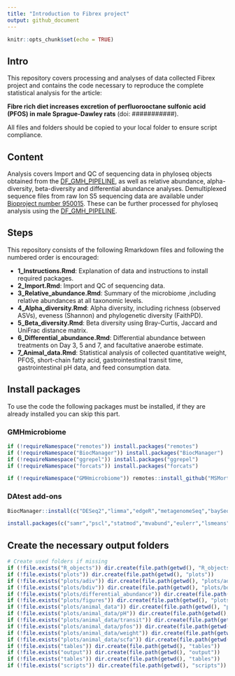 ```yaml
---
title: "Introduction to Fibrex project"
output: github_document
---
```


```r
knitr::opts_chunk$set(echo = TRUE)
```

## Intro

This repository covers processing and analyses of data collected Fibrex project and contains the code necessary to reproduce the complete statistical analysis for the article:

**Fibre rich diet increases excretion of perfluorooctane sulfonic acid (PFOS) in male Sprague-Dawley rats** (doi: ###########).

All files and folders should be copied to your local folder to ensure script compliance.

## Content

Analysis covers Import and QC of sequencing data in phyloseq objects obtained from the [DF_GMH_PIPELINE](https://github.com/MSMortensen/DF_GMH_pipeline), as well as relative abundance, alpha-diversity, beta-diversity and differential abundance analyses. Demultiplexed sequence files from raw Ion S5 sequencing data are available under [Bioproject number 950015](http://www.ncbi.nlm.nih.gov/bioproject/950015). These can be further processed for phyloseq analysis using the [DF_GMH_PIPELINE](https://github.com/MSMortensen/DF_GMH_pipeline).

## Steps

This repository consists of the following Rmarkdown files and following the numbered order is encouraged:

-   **1_Instructions.Rmd**: Explanation of data and instructions to install required packages.
-   **2_Import.Rmd**: Import and QC of sequencing data.
-   **3_Relative_abundance.Rmd**: Summary of the microbiome ,including relative abundances at all taxonomic levels.
-   **4_Alpha_diversity.Rmd**: Alpha diversity, including richness (observed ASVs), eveness (Shannon) and phylogenetic diversity (FaithPD).
-   **5_Beta_diversity.Rmd**: Beta diversity using Bray-Curtis, Jaccard and UniFrac distance matrix.
-   **6_Differential_abundance.Rmd**: Differential abundance between treatments on Day 3, 5 and  7, and facultative anaerobe estimate.
-   **7_Animal_data.Rmd**: Statistical analysis of collected quantitative weight, PFOS, short-chain fatty acid, gastrointestinal transit time, gastrointestinal pH data, and feed consumption data.

## Install packages

To use the code the following packages must be installed, if they are already installed you can skip this part.

### GMHmicrobiome

```r
if (!requireNamespace("remotes")) install.packages("remotes")
if (!requireNamespace("BiocManager")) install.packages("BiocManager")
if (!requireNamespace("ggrepel")) install.packages("ggrepel")
if (!requireNamespace("forcats")) install.packages("forcats")

if (!requireNamespace("GMHmicrobiome")) remotes::install_github("MSMortensen/GMHmicrobiome")
```

### DAtest add-ons

```r
BiocManager::install(c("DESeq2","limma","edgeR","metagenomeSeq","baySeq","ALDEx2","impute","ANCOMBC"))

install.packages(c("samr","pscl","statmod","mvabund","eulerr","lsmeans"))
```

## Create the necessary output folders

```r
# Create used folders if missing
if (!file.exists("R_objects")) dir.create(file.path(getwd(), "R_objects"))
if (!file.exists("plots")) dir.create(file.path(getwd(), "plots"))
if (!file.exists("plots/adiv")) dir.create(file.path(getwd(), "plots/adiv"))
if (!file.exists("plots/bdiv")) dir.create(file.path(getwd(), "plots/bdiv"))
if (!file.exists("plots/differential_abundance")) dir.create(file.path(getwd(), "plots/differential_abundance"))
if (!file.exists("plots/figures")) dir.create(file.path(getwd(), "plots/figures"))
if (!file.exists("plots/animal_data")) dir.create(file.path(getwd(), "plots/animal_data"))
if (!file.exists("plots/animal_data/pH")) dir.create(file.path(getwd(), "plots/animal_data/pH"))
if (!file.exists("plots/animal_data/transit")) dir.create(file.path(getwd(), "plots/animal_data/transit"))
if (!file.exists("plots/animal_data/pfos")) dir.create(file.path(getwd(), "plots/animal_data/pfos"))
if (!file.exists("plots/animal_data/weight")) dir.create(file.path(getwd(), "plots/animal_data/weight"))
if (!file.exists("plots/animal_data/scfa")) dir.create(file.path(getwd(), "plots/animal_data/scfa"))
if (!file.exists("tables")) dir.create(file.path(getwd(), "tables"))
if (!file.exists("output")) dir.create(file.path(getwd(), "output"))
if (!file.exists("tables")) dir.create(file.path(getwd(), "tables"))
if (!file.exists("scripts")) dir.create(file.path(getwd(), "scripts"))

```

